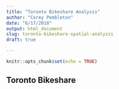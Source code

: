 ```yaml
---
title: "Toronto Bikeshare Analysis"
author: "Corey Pembleton"
date: "6/17/2018"
output: html_document
slug: toronto-bikeshare-spatial-analysis
draft: true

---
```


```r
knitr::opts_chunk$set(echo = TRUE)
```

## Toronto Bikeshare


